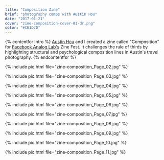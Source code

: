 ```yaml
---
title: "Composition Zine"
brief: "photography comps with Austin Hou"
date: "2017-01-21"
cover: "zine-composition-cover-01-dr.png"
color: "#CE1D7D"
---
```


{% contentfor intro %}
[Austin Hou](https://a.systems/) and I created a zine called "Com~~posit~~ion" for [Facebook Analog Lab's](https://www.facebook.com/analoglab/) Zine Fest. It challenges the rule of thirds by highlighting structural and psychological composition lines in Austin's travel photography.
{% endcontentfor %}

{% include pic.html file="zine-composition_Page_02.jpg" %}

{% include pic.html file="zine-composition_Page_03.jpg" %}

{% include pic.html file="zine-composition_Page_04.jpg" %}

{% include pic.html file="zine-composition_Page_05.jpg" %}

{% include pic.html file="zine-composition_Page_06.jpg" %}

{% include pic.html file="zine-composition_Page_07.jpg" %}

{% include pic.html file="zine-composition_Page_08.jpg" %}

{% include pic.html file="zine-composition_Page_09.jpg" %}

{% include pic.html file="zine-composition_Page_10.jpg" %}

{% include pic.html file="zine-composition_Page_11.jpg" %}

